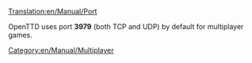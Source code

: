 [[Translation:en/Manual/Port]]
[[Category:en/Manual/Multiplayer]]

OpenTTD uses port '''3979''' (both TCP and UDP) by default for multiplayer games.